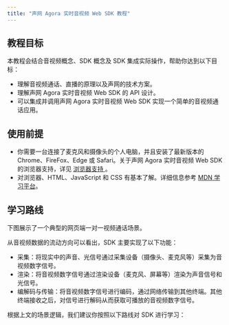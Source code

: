 ```yaml
---
title: "声网 Agora 实时音视频 Web SDK 教程"
---
```


## 教程目标

本教程会结合音视频概念、SDK 概念及 SDK 集成实际操作，帮助你达到以下目标：
- 理解音视频通话、直播的原理以及声网的技术方案。
- 理解声网 Agora 实时音视频 Web SDK 的 API 设计。
- 可以集成并调用声网 Agora 实时音视频 Web SDK 实现一个简单的音视频通话应用。

## 使用前提

- 你需要一台连接了麦克风和摄像头的个人电脑，并且安装了最新版本的 Chrome、FireFox、Edge 或 Safari。关于声网 Agora 实时音视频 Web SDK 的浏览器支持，详见 [浏览器支持
](https://docs.agora.io/cn/Interactive%20Broadcast/web_sdk_compatibility)。
- 对浏览器、HTML、JavaScript 和 CSS 有基本了解。详细信息参考 [MDN 学习平台](https://developer.mozilla.org/zh-CN/)。

## 学习路线

下图展示了一个典型的网页端一对一视频通话场景。

从音视频数据的流动方向可以看出，SDK 主要实现了以下功能：

- 采集：将现实中的声音、光信号通过采集设备（摄像头、麦克风等）采集为音视频数字信号。
- 渲染：将音视频数字信号通过渲染设备（麦克风、屏幕等）渲染为声音信号和光信号。
- 编解码与传输：将音视频数字信号进行编码，通过网络传输到其他终端。其他终端接收之后，对信号进行解码从而获取可播放的音视频数字信号。

<flow />


根据上文的场景逻辑，我们建议你按照以下路线对 SDK 进行学习：

<learning />
